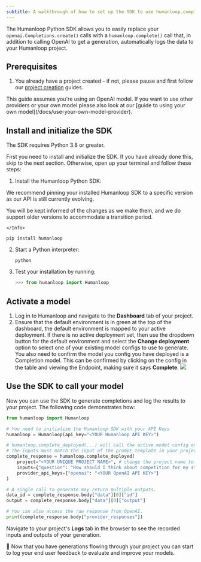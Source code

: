 ```yaml
---
subtitle: A walkthrough of how to set up the SDK to use humanloop.complete()
---
```


The Humanloop Python SDK allows you to easily replace your `openai.Completions.create()` calls with a `humanloop.complete()` call that, in addition to calling OpenAI to get a generation, automatically logs the data to your Humanloop project.

## Prerequisites

1. You already have a project created - if not, please pause and first follow our [project creation](/docs/create-a-project-from-the-playground) guides.

<Tip>
  This guide assumes you're using an OpenAI model. If you want to use other
  providers or your own model please also look at our [guide to using your own
  model](/docs/use-your-own-model-provider).
</Tip>

## Install and initialize the SDK

<Tip>The SDK requires Python 3.8 or greater.</Tip>

First you need to install and initialize the SDK. If you have already done this, skip to the next section. Otherwise, open up your terminal and follow these steps:

1. Install the Humanloop Python SDK:

   <Info>
 We recommend pinning your installed Humanloop SDK to a specific version as our API is still currently evolving.

   You will be kept informed of the changes as we make them, and we do support older versions to accommodate a transition period.

    </Info>
```shell
pip install humanloop
```

2. Start a Python interpreter:
   ```shell
   python
   ```
3. Test your installation by running:
   ```python
   >>> from humanloop import Humanloop
   ```

## Activate a model

1. Log in to Humanloop and navigate to the **Dashboard** tab of your project.
2. Ensure that the default environment is in green at the top of the dashboard, the default environment is mapped to your active deployment. If there is no active deployment set, then use the dropdown button for the default environment and select the **Change deployment** option to select one of your existing model configs to use to generate. You also need to confirm the model you config you have deployed is a Completion model. This can be confirmed by clicking on the config in the table and viewing the Endpoint, making sure it says **Complete**.
   <img src="../../../assets/images/e3caf77-image.png" />

## Use the SDK to call your model

Now you can use the SDK to generate completions and log the results to your project. The following code demonstrates how:

```python
from humanloop import Humanloop

# You need to initialize the Humanloop SDK with your API Keys
humanloop = Humanloop(api_key="<YOUR Humanloop API KEY>")

# humanloop.complete_deployed(...) will call the active model config on your project.
# The inputs must match the input of the prompt template in your project.
complete_response = humanloop.complete_deployed(
    project="<YOUR UNIQUE PROJECT NAME>", # change the project name to your project
    inputs={"question": "How should I think about competition for my startup?"},
    provider_api_keys={"openai": "<YOUR OpenAI API KEY>"}
)

# A single call to generate may return multiple outputs.
data_id = complete_response.body["data"][0]["id"]
output = complete_response.body["data"][0]["output"]

# You can also access the raw response from OpenAI.
print(complete_response.body["provider_responses"])
```

Navigate to your project's **Logs** tab in the browser to see the recorded inputs and outputs of your generation.

🎉 Now that you have generations flowing through your project you can start to log your end user feedback to evaluate and improve your models.
